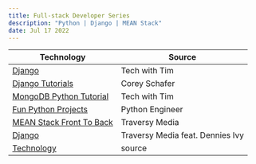 ```yaml
---
title: Full-stack Developer Series
description: "Python | Django | MEAN Stack"
date: Jul 17 2022
---
```


| Technology | Source |
|------------|--------|
|[Django](https://www.youtube.com/playlist?list=PLzMcBGfZo4-kQkZp-j9PNyKq7Yw5VYjq9)             | Tech with Tim                        |
| [Django Tutorials](https://www.youtube.com/playlist?list=PL-osiE80TeTtoQCKZ03TU5fNfx2UY6U4p) | Corey Schafer |
| [MongoDB Python Tutorial](https://www.youtube.com/playlist?list=PLzMcBGfZo4-nX-NCYorkatzBxjqRlPkKB) | Tech with Tim |
| [Fun Python Projects](https://www.youtube.com/playlist?list=PLqnslRFeH2UpKIaGsA3IBhblk3F7aHsvX) | Python Engineer |
| [MEAN Stack Front To Back](https://www.youtube.com/playlist?list=PLillGF-RfqbZMNtaOXJQiDebNXjVapWPZ) | Traversy Media |
| [Django](https://www.youtube.com/watch?v=PtQiiknWUcI&list=PLillGF-RfqbbJYRaNqeUzAb7QY-IqBKRx&index=16) | Traversy Media feat. Dennies Ivy |
| [Technology](url) | source |
